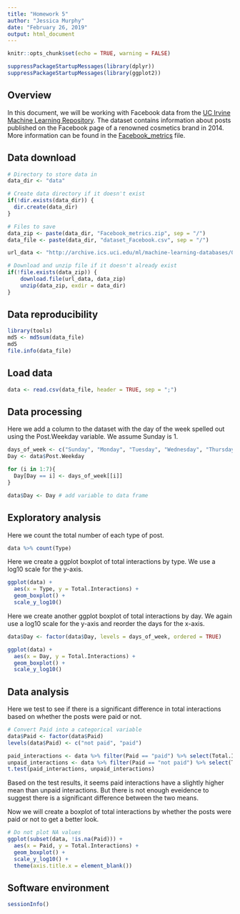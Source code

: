 ---
title: "Homework 5"
author: "Jessica Murphy"
date: "February 26, 2019"
output: html_document
---

```{r setup, include=FALSE}
knitr::opts_chunk$set(echo = TRUE, warning = FALSE)
```

```{r load_packages, include = FALSE}
suppressPackageStartupMessages(library(dplyr))
suppressPackageStartupMessages(library(ggplot2))
```

## Overview

In this document, we will be working with Facebook data from the [UC Irvine Machine Learning Repository](https://archive.ics.uci.edu/ml/index.php). The dataset contains information about posts published on the Facebook page of a renowned cosmetics brand in 2014. More information can be found in the [Facebook_metrics](data/Facebook_metrics.txt) file.

## Data download

```{r data_download}
# Directory to store data in
data_dir <- "data"

# Create data directory if it doesn't exist
if(!dir.exists(data_dir)) {
  dir.create(data_dir)
}

# Files to save
data_zip <- paste(data_dir, "Facebook_metrics.zip", sep = "/")
data_file <- paste(data_dir, "dataset_Facebook.csv", sep = "/")

url_data <- "http://archive.ics.uci.edu/ml/machine-learning-databases/00368/Facebook_metrics.zip"

# Download and unzip file if it doesn't already exist 
if(!file.exists(data_zip)) {
    download.file(url_data, data_zip)
    unzip(data_zip, exdir = data_dir)
}
```

## Data reproducibility

```{r data_reproducibility}
library(tools)
md5 <- md5sum(data_file)
md5
file.info(data_file)
```

## Load data

```{r load_data}
data <- read.csv(data_file, header = TRUE, sep = ";")
```

## Data processing

Here we add a column to the dataset with the day of the week spelled out using the Post.Weekday variable. We assume Sunday is 1.

```{r data_processing}
days_of_week <- c("Sunday", "Monday", "Tuesday", "Wednesday", "Thursday", "Friday", "Saturday")
Day <- data$Post.Weekday

for (i in 1:7){
  Day[Day == i] <- days_of_week[[i]]
}

data$Day <- Day # add variable to data frame
```

## Exploratory analysis

Here we count the total number of each type of post.

```{r exploratory_analysis_1}
data %>% count(Type)
```

Here we create a ggplot boxplot of total interactions by type. We use a log10 scale for the y-axis.

```{r exploratory_analysis_2}
ggplot(data) +
  aes(x = Type, y = Total.Interactions) +
  geom_boxplot() +
  scale_y_log10()
```

Here we create another ggplot boxplot of total interactions by day. We again use a log10 scale for the y-axis and reorder the days for the x-axis.

```{r exploratory_analysis_3}
data$Day <- factor(data$Day, levels = days_of_week, ordered = TRUE)

ggplot(data) +
  aes(x = Day, y = Total.Interactions) +
  geom_boxplot() +
  scale_y_log10()
```

## Data analysis

Here we test to see if there is a significant difference in total interactions based on whether the posts were paid or not.

```{r data_analysis_1}
# Convert Paid into a categorical variable
data$Paid <- factor(data$Paid)
levels(data$Paid) <- c("not paid", "paid")

paid_interactions <- data %>% filter(Paid == "paid") %>% select(Total.Interactions)
unpaid_interactions <- data %>% filter(Paid == "not paid") %>% select(Total.Interactions)
t.test(paid_interactions, unpaid_interactions)
```

Based on the test results, it seems paid interactions have a slightly higher mean than unpaid interactions. But there is not enough eveidence to suggest there is a significant difference between the two means.

Now we will create a boxplot of total interactions by whether the posts were paid or not to get a better look.

```{r data_analysis_2}
# Do not plot NA values
ggplot(subset(data, !is.na(Paid))) +
  aes(x = Paid, y = Total.Interactions) +
  geom_boxplot() +
  scale_y_log10() +
  theme(axis.title.x = element_blank())
```

## Software environment

```{r environment}
sessionInfo()
```